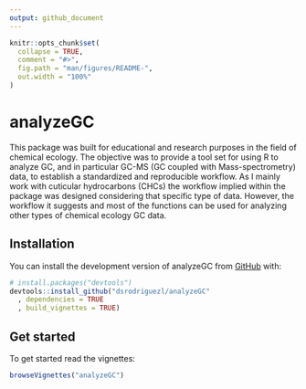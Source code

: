 ```yaml
---
output: github_document
---
```


<!-- README.md is generated from README.Rmd. Please edit that file -->

```r
knitr::opts_chunk$set(
  collapse = TRUE,
  comment = "#>",
  fig.path = "man/figures/README-",
  out.width = "100%"
)
```

# analyzeGC

<!-- badges: start -->
<!-- badges: end -->

This package was built for educational and research purposes in the field of chemical ecology. 
The objective was to provide a tool set for using R to analyze GC, and in particular GC-MS (GC coupled with Mass-spectrometry) data, to establish a standardized and reproducible workflow.
As I mainly work with cuticular hydrocarbons (CHCs) the workflow implied within the package was designed considering that specific type of data. 
However, the workflow it suggests and most of the functions can be used for analyzing other types of chemical ecology GC data.

## Installation

You can install the development version of analyzeGC from [GitHub](https://github.com/) with:

``` r
# install.packages("devtools")
devtools::install_github("dsrodriguezl/analyzeGC"
  , dependencies = TRUE
  , build_vignettes = TRUE)
```

## Get started

To get started read the vignettes:

```r
browseVignettes("analyzeGC")
```

